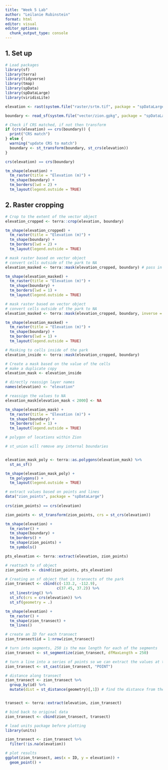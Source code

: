 ```yaml
---
title: "Week 5 Lab"
author: "Leilanie Rubinstein"
format: html
editor: visual
editor_options: 
  chunk_output_type: console
---
```


## 1. Set up

```r
# Load packages
library(sf)
library(terra)
library(tidyverse)
library(tmap)
library(spData)
library(spDataLarge)
library(viridisLite)
```

```r
elevation <- rast(system.file("raster/srtm.tif", package = "spDataLarge"))

boundary <- read_sf(system.file("vector/zion.gpkg", package = "spDataLarge"))
```

```r
# Check if CRS matched, if not then transform
if (crs(elevation) == crs(boundary)) {
  print("CRS match")
} else {
  warning("update CRS to match")
  boundary <- st_transform(boundary, st_crs(elevation))
}

crs(elevation) == crs(boundary)
```

```r
tm_shape(elevation) + 
  tm_raster(title = "Elevation (m)") +
  tm_shape(boundary) +
  tm_borders(lwd = 2) +
  tm_layout(legend.outside = TRUE)
```

## 2. Raster cropping

```r
# Crop to the extent of the vector object
elevation_cropped <- terra::crop(elevation, boundary)

tm_shape(elevation_cropped) + 
  tm_raster(title = "Elevation (m)") +
  tm_shape(boundary) +
  tm_borders(lwd = 2) +
  tm_layout(legend.outside = TRUE)
```

```r
# mask raster based on vector object
# convert cells outside of the park to NA
elevation_masked <- terra::mask(elevation_cropped, boundary) # pass in cropped version so there aren't cells outside of the boundary

tm_shape(elevation_masked) + 
  tm_raster(title = "Elevation (m)") +
  tm_shape(boundary) +
  tm_borders(lwd = 1) +
  tm_layout(legend.outside = TRUE)
```

```r
# mask raster based on vector object
# convert cells outside of the park to NA
elevation_masked <- terra::mask(elevation_cropped, boundary, inverse = TRUE)

tm_shape(elevation_masked) + 
  tm_raster(title = "Elevation (m)") +
  tm_shape(boundary) +
  tm_borders(lwd = 1) +
  tm_layout(legend.outside = TRUE)
```

```r
# Masking to cells inside of the park
elevation_inside <- terra::mask(elevation_cropped, boundary)

# Create a mask based on the value of the cells
# make a duplicate copy
elevation_mask <- elevation_inside

# directly reassign layer names
names(elevation) <- "elevation"

# reassign the values to NA
elevation_mask[elevation_mask < 2000] <- NA

tm_shape(elevation_mask) + 
  tm_raster(title = "Elevation (m)") +
  tm_shape(boundary) +
  tm_borders(lwd = 1) +
  tm_layout(legend.outside = TRUE)
```

```r
# polygon of locations within Zion

# st_union will remove any internal boundaries


elevation_mask_poly <- terra::as.polygons(elevation_mask) %>%
  st_as_sf()

tm_shape(elevation_mask_poly) + 
  tm_polygons() +
  tm_layout(legend.outside = TRUE)
```

```r
# extract values based on points and lines
data("zion_points", package = "spDataLarge")
 
crs(zion_points) == crs(elevation)

zion_points <- st_transform(zion_points, crs = st_crs(elevation))

tm_shape(elevation) +
  tm_raster() +
  tm_shape(boundary) +
  tm_borders() + 
  tm_shape(zion_points) + 
  tm_symbols()

pts_elevation <- terra::extract(elevation, zion_points)

# reattach to sf object
zion_points <- cbind(zion_points, pts_elevation)
```

```r
# Creating an sf object that is transects of the park
zion_transect <- cbind(c(-133.2, -112.9),
                       c(37.45, 37.2)) %>%
  st_linestring() %>%
  st_sfc(crs = crs(elevation)) %>%
  st_sf(geometry = .)

tm_shape(elevation) +
  tm_raster() +
  tm_shape(zion_transect) +
  tm_lines()

# create an ID for each transect
zion_transect$id = 1:nrow(zion_transect)

# turn into segments, 250 is the max length for each of the segments
zion_transect <- st_segmentize(zion_transect, dfMaxLength = 250)

# turn a line into a series of points so we can extract the values at those points
zion_transect <- st_cast(zion_transect, "POINT")

# distance along transect
zion_transect <- zion_transect %>%
  group_by(id) %>%
  mutate(dist = st_distance(geometry)[,1]) # find the distance from the transect before it


transect <- terra::extract(elevation, zion_transect)

# bind back to original data
zion_transect <- cbind(zion_transect, transect)

# load units package before plotting
library(units)

zion_transect <- zion_transect %>%
  filter(!is.na(elevation))

# plot results
ggplot(zion_transect, aes(x = ID, y = elevation)) +
  geom_point() +
```

